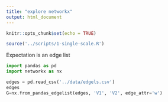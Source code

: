 ```yaml
---
title: "explore networkx"
output: html_document
---
```


```r
knitr::opts_chunk$set(echo = TRUE)
```


```r
source('../scripts/1-single-scale.R')
```

Expectation is an edge list

```python
import pandas as pd
import networkx as nx

edges = pd.read_csv('../data/edgels.csv')
edges
G=nx.from_pandas_edgelist(edges, 'V1', 'V2', edge_attr='w')
```